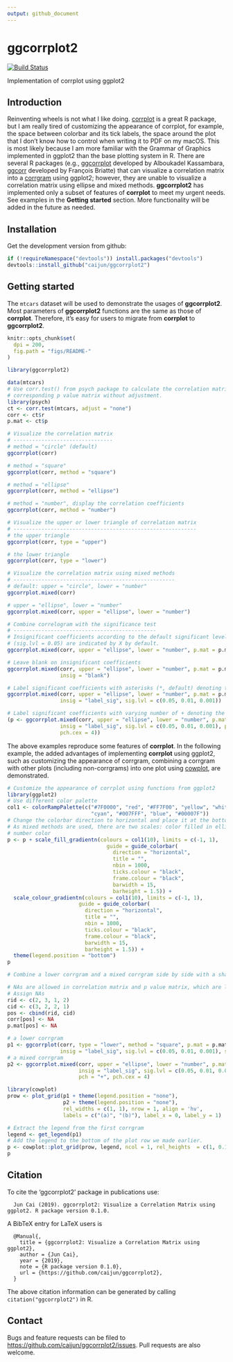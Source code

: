 ```yaml
---
output: github_document
---
```


# ggcorrplot2

[![Build Status](https://travis-ci.org/caijun/ggcorrplot2.svg?branch=master)](https://travis-ci.org/caijun/ggcorrplot2)

Implementation of corrplot using ggplot2

## Introduction

Reinventing wheels is not what I like doing. [corrplot](https://CRAN.R-project.org/package=corrplot) is a great R package, but I am really tired of customizing the appearance of corrplot, for example, the space between colorbar and its tick labels, the space around the plot that I don't know how to control when writing it to PDF on my macOS. This is most likely because I am more familiar with the Grammar of Graphics implemented in ggplot2 than the base plotting system in R. There are several R packages (e.g., [ggcorrplot](https://github.com/kassambara/ggcorrplot) developed by Alboukadel Kassambara, [ggcorr](https://github.com/briatte/ggcorr) developed by François Briatte) that can visualize a correlation matrix into a [corrgram](https://www.tandfonline.com/doi/abs/10.1198/000313002533) using ggplot2; however, they are unable to visualize a correlation matrix using ellipse and mixed methods. **ggcorrplot2** has implemented only a subset of features of **corrplot** to meet my urgent needs. See examples in the **Getting started** section. More functionality will be added in the future as needed.

## Installation

Get the development version from github:

```r
if (!requireNamespace("devtools")) install.packages("devtools")
devtools::install_github("caijun/ggcorrplot2")
```

## Getting started

The `mtcars` dataset will be used to demonstrate the usages of **ggcorrplot2**. Most parameters of **ggcorrplot2** functions are the same as those of **corrplot**. Therefore, it's easy for users to migrate from **corrplot** to **ggcorrplot2**.

```r
knitr::opts_chunk$set(
  dpi = 200,
  fig.path = "figs/README-"
)
```

```r
library(ggcorrplot2)

data(mtcars)
# Use corr.test() from psych package to calculate the correlation matrix and 
# corresponding p value matrix without adjustment.
library(psych)
ct <- corr.test(mtcars, adjust = "none")
corr <- ct$r
p.mat <- ct$p

# Visualize the correlation matrix
# --------------------------------
# method = "circle" (default)
ggcorrplot(corr)

# method = "square"
ggcorrplot(corr, method = "square")

# method = "ellipse"
ggcorrplot(corr, method = "ellipse")

# method = "number", display the correlation coefficients
ggcorrplot(corr, method = "number")

# Visualize the upper or lower triangle of correlation matrix
# -----------------------------------------------------------
# the upper triangle
ggcorrplot(corr, type = "upper")

# the lower triangle
ggcorrplot(corr, type = "lower")

# Visualize the correlation matrix using mixed methods
# ----------------------------------------------------
# default: upper = "circle", lower = "number"
ggcorrplot.mixed(corr)

# upper = "ellipse", lower = "number"
ggcorrplot.mixed(corr, upper = "ellipse", lower = "number")

# Combine correlogram with the significance test
# ----------------------------------------------
# Insignificant coefficients according to the default significant level 
# (sig.lvl = 0.05) are indicated by X by default.
ggcorrplot.mixed(corr, upper = "ellipse", lower = "number", p.mat = p.mat)

# Leave blank on insignificant coefficients
ggcorrplot.mixed(corr, upper = "ellipse", lower = "number", p.mat = p.mat, 
                 insig = "blank")

# Label significant coefficients with asterisks (*, default) denoting the significance level
ggcorrplot.mixed(corr, upper = "ellipse", lower = "number", p.mat = p.mat, 
                 insig = "label_sig", sig.lvl = c(0.05, 0.01, 0.001))

# Label significant coefficients with varying number of + denoting the significance level
(p <- ggcorrplot.mixed(corr, upper = "ellipse", lower = "number", p.mat = p.mat, 
                 insig = "label_sig", sig.lvl = c(0.05, 0.01, 0.001), pch = "+", 
                 pch.cex = 4))
```

The above examples reproduce some features of **corrplot**. In the following example, the added advantages of implementing **corrplot** using ggplot2, such as customizing the appearance of corrgram, combining a corrgram with other plots (including non-corrgrams) into one plot using [cowplot](https://github.com/wilkelab/cowplot), are demonstrated.

```r
# Customize the appearance of corrplot using functions from ggplot2
library(ggplot2)
# Use different color palette
col1 <- colorRampPalette(c("#7F0000", "red", "#FF7F00", "yellow", "white",
                           "cyan", "#007FFF", "blue", "#00007F"))
# Change the colorbar direction to horizontal and place it at the bottom
# As mixed methods are used, there are two scales: color filled in ellipse and 
# number color
p <- p + scale_fill_gradientn(colours = col1(10), limits = c(-1, 1),
                                guide = guide_colorbar(
                                  direction = "horizontal",
                                  title = "",
                                  nbin = 1000,
                                  ticks.colour = "black",
                                  frame.colour = "black",
                                  barwidth = 15,
                                  barheight = 1.5)) +
  scale_colour_gradientn(colours = col1(10), limits = c(-1, 1),
                       guide = guide_colorbar(
                         direction = "horizontal",
                         title = "",
                         nbin = 1000,
                         ticks.colour = "black",
                         frame.colour = "black",
                         barwidth = 15,
                         barheight = 1.5)) +
  theme(legend.position = "bottom")
p

# Combine a lower corrgram and a mixed corrgram side by side with a shared colorbar on the bottom

# NAs are allowed in correlation matrix and p value matrix, which are labelled as NA
# Assign NAs
rid <- c(2, 3, 1, 2)
cid <- c(3, 2, 2, 1)
pos <- cbind(rid, cid)
corr[pos] <- NA
p.mat[pos] <- NA

# a lower corrgram
p1 <- ggcorrplot(corr, type = "lower", method = "square", p.mat = p.mat, 
                 insig = "label_sig", sig.lvl = c(0.05, 0.01, 0.001), show.diag = FALSE)
# a mixed corrgram
p2 <- ggcorrplot.mixed(corr, upper = "ellipse", lower = "number", p.mat = p.mat, 
                       insig = "label_sig", sig.lvl = c(0.05, 0.01, 0.001), 
                       pch = "+", pch.cex = 4)

library(cowplot)
prow <- plot_grid(p1 + theme(legend.position = "none"),
                  p2 + theme(legend.position = "none"),
                  rel_widths = c(1, 1), nrow = 1, align = 'hv',
                  labels = c("(a)", "(b)"), label_x = 0, label_y = 1)

# Extract the legend from the first corrgram
legend <- get_legend(p1)
# Add the legend to the bottom of the plot row we made earlier.
p <- cowplot::plot_grid(prow, legend, ncol = 1, rel_heights  = c(1, 0.15))
p
```

## Citation

To cite the 'ggcorrplot2' package in publications use:
```
  Jun Cai (2019). ggcorrplot2: Visualize a Correlation Matrix using ggplot2. R package version 0.1.0.
```

A BibTeX entry for LaTeX users is
```
  @Manual{,
    title = {ggcorrplot2: Visualize a Correlation Matrix using ggplot2},
    author = {Jun Cai},
    year = {2019},
    note = {R package version 0.1.0},
    url = {https://github.com/caijun/ggcorrplot2},
  }
```

The above citation information can be generated by calling `citation("ggcorrplot2")` in R.

## Contact

Bugs and feature requests can be filed to
<https://github.com/caijun/ggcorrplot2/issues>. Pull requests are also welcome.
